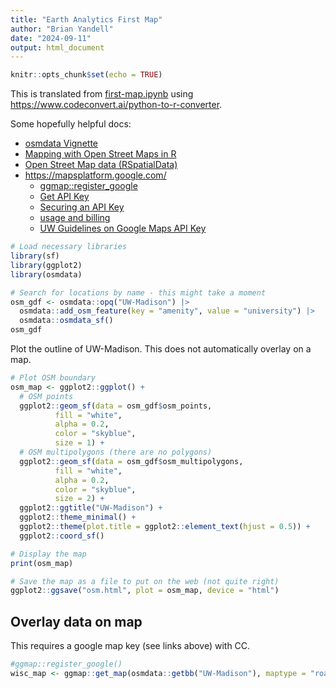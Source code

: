```yaml
---
title: "Earth Analytics First Map"
author: "Brian Yandell"
date: "2024-09-11"
output: html_document
---
```


```r
knitr::opts_chunk$set(echo = TRUE)
```

This is translated from
[first-map.ipynb](https://github.com/byandell-Tribal/first-map-template/blob/main/first-map.ipynb) using
<https://www.codeconvert.ai/python-to-r-converter>.

Some hopefully helpful docs:

- [osmdata Vignette](https://cran.r-project.org/web/packages/osmdata/vignettes/osmdata.html)
- [Mapping with Open Street Maps in R](https://jcoliver.github.io/learn-r/017-open-street-map.html)
- [Open Street Map data (RSpatialData)](https://rspatialdata.github.io/osm.html)
- <https://mapsplatform.google.com/>
  - [ggmap::register_google](https://rdrr.io/cran/ggmap/man/register_google.html)
  - [Get API Key](https://developers.google.com/maps/documentation/maps-static/get-api-key/)
  - [Securing an API Key](https://cloud.google.com/docs/authentication/api-keys#securing_an_api_key)
  - [usage and billing](https://developers.google.com/maps/documentation/maps-static/usage-and-billing/)
  - [UW Guidelines on Google Maps API Key](https://wiscweb.wisc.edu/2018/11/30/events-calendar-embedded-map-display-changes/)

```r
# Load necessary libraries
library(sf)
library(ggplot2)
library(osmdata)
```

```r
# Search for locations by name - this might take a moment
osm_gdf <- osmdata::opq("UW-Madison") |>
  osmdata::add_osm_feature(key = "amenity", value = "university") |>
  osmdata::osmdata_sf()
osm_gdf
```

Plot the outline of UW-Madison.
This does not automatically overlay on a map.
                          
```r
# Plot OSM boundary
osm_map <- ggplot2::ggplot() +
  # OSM points
  ggplot2::geom_sf(data = osm_gdf$osm_points, 
          fill = "white", 
          alpha = 0.2, 
          color = "skyblue", 
          size = 1) +
  # OSM multipolygons (there are no polygons)
  ggplot2::geom_sf(data = osm_gdf$osm_multipolygons, 
          fill = "white", 
          alpha = 0.2, 
          color = "skyblue", 
          size = 2) +
  ggplot2::ggtitle("UW-Madison") +
  ggplot2::theme_minimal() +
  ggplot2::theme(plot.title = ggplot2::element_text(hjust = 0.5)) +
  ggplot2::coord_sf()

# Display the map
print(osm_map)
```

```r
# Save the map as a file to put on the web (not quite right)
ggplot2::ggsave("osm.html", plot = osm_map, device = "html")
```

## Overlay data on map

This requires a google map key (see links above) with CC.

```r
#ggmap::register_google()
wisc_map <- ggmap::get_map(osmdata::getbb("UW-Madison"), maptype = "roadmap")
```
